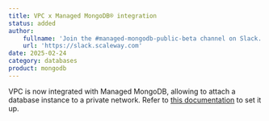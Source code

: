 ```yaml
---
title: VPC x Managed MongoDB® integration
status: added
author:
    fullname: 'Join the #managed-mongodb-public-beta channel on Slack.'
    url: 'https://slack.scaleway.com'
date: 2025-02-24
category: databases
product: mongodb
---
```


VPC is now integrated with Managed MongoDB, allowing to attach a database instance to a private network. Refer to [this documentation](https://www.scaleway.com/en/docs/managed-mongodb-databases/how-to/connect-database-private-network/) to set it up.

